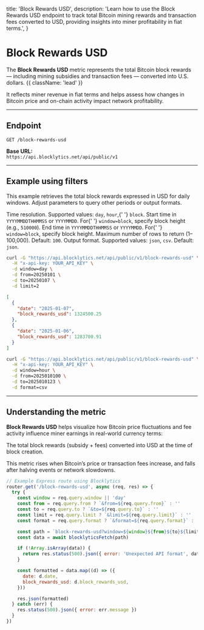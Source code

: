   title: 'Block Rewards USD',
  description:
    'Learn how to use the Block Rewards USD endpoint to track total Bitcoin mining rewards and transaction fees converted to USD, providing insights into miner profitability in fiat terms.',
}

# Block Rewards USD

The **Block Rewards USD** metric represents the total Bitcoin block rewards — including mining subsidies and transaction fees — converted into U.S. dollars. {{ className: 'lead' }}

It reflects miner revenue in fiat terms and helps assess how changes in Bitcoin price and on-chain activity impact network profitability.

---

## Endpoint

`GET /block-rewards-usd`

**Base URL:**  
`https://api.blocklytics.net/api/public/v1`

---

## Example using filters

<Row>
  <Col>

This example retrieves the total block rewards expressed in USD for daily windows. Adjust parameters to query other periods or output formats.

<Properties>
  <Property name="window" type="string">
    Time resolution. Supported values: <code>day</code>, <code>hour</code>,{' '}
    <code>block</code>.
  </Property>
  <Property name="from" type="string">
    Start time in <code>YYYYMMDDTHHMMSS</code> or <code>YYYYMMDD</code>. For{' '}
    <code>window=block</code>, specify block height (e.g., <code>510000</code>).
  </Property>
  <Property name="to" type="string">
    End time in <code>YYYYMMDDTHHMMSS</code> or <code>YYYYMMDD</code>. For{' '}
    <code>window=block</code>, specify block height.
  </Property>
  <Property name="limit" type="integer">
    Maximum number of rows to return (1–100,000). Default: <code>100</code>.
  </Property>
  <Property name="format" type="string">
    Output format. Supported values: <code>json</code>, <code>csv</code>.
    Default: <code>json</code>.
  </Property>
</Properties>

  </Col>
  <Col>

```bash {title="Requesting Block Rewards USD data"}
curl -G "https://api.blocklytics.net/api/public/v1/block-rewards-usd" \
  -H "x-api-key: YOUR_API_KEY" \
  -d window=day \
  -d from=20250101 \
  -d to=20250107 \
  -d limit=2
```

```json {title="Sample JSON response"}
[
  {
    "date": "2025-01-07",
    "block_rewards_usd": 1324500.25
  },
  {
    "date": "2025-01-06",
    "block_rewards_usd": 1283700.91
  }
]
```

```bash {title="Exporting as CSV"}
curl -G "https://api.blocklytics.net/api/public/v1/block-rewards-usd" \
  -H "x-api-key: YOUR_API_KEY" \
  -d window=hour \
  -d from=2025010100 \
  -d to=2025010123 \
  -d format=csv
```

  </Col>
</Row>

---

## Understanding the metric

<Row>
  <Col>

**Block Rewards USD** helps visualize how Bitcoin price fluctuations and fee activity influence miner earnings in real-world currency terms:

<Properties>
  <Property name="block_rewards_usd" type="number">
    The total block rewards (subsidy + fees) converted into USD at the time of
    block creation.
  </Property>
</Properties>

This metric rises when Bitcoin’s price or transaction fees increase, and falls after halving events or network slowdowns.

  </Col>
  <Col>

```js {title="Node.js (Express) example"}
// Example Express route using Blocklytics
router.get('/block-rewards-usd', async (req, res) => {
  try {
    const window = req.query.window || 'day'
    const from = req.query.from ? `&from=${req.query.from}` : ''
    const to = req.query.to ? `&to=${req.query.to}` : ''
    const limit = req.query.limit ? `&limit=${req.query.limit}` : ''
    const format = req.query.format ? `&format=${req.query.format}` : ''

    const path = `block-rewards-usd?window=${window}${from}${to}${limit}${format}`
    const data = await blocklyticsFetch(path)

    if (!Array.isArray(data)) {
      return res.status(500).json({ error: 'Unexpected API format', data })
    }

    const formatted = data.map((d) => ({
      date: d.date,
      block_rewards_usd: d.block_rewards_usd,
    }))

    res.json(formatted)
  } catch (err) {
    res.status(500).json({ error: err.message })
  }
})
```

  </Col>
</Row>
